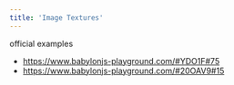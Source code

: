 ```yaml
---
title: 'Image Textures'
---
```


official examples

- https://www.babylonjs-playground.com/#YDO1F#75
- https://www.babylonjs-playground.com/#20OAV9#15

<code src="./ImageTextures.tsx" />
